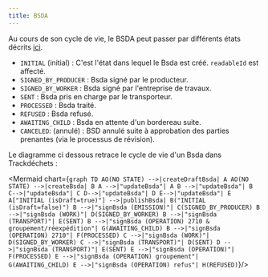 ```yaml
---
title: BSDA
---
```



Au cours de son cycle de vie, le BSDA peut passer par différents états décrits [ici](../api-reference/bsdasri/enums#bsdasristatus).


- `INITIAL` (initial) : C'est l'état dans lequel le Bsda est créé. `readableId` est affecté.
- `SIGNED_BY_PRODUCER` : Bsda signé par le producteur.
- `SIGNED_BY_WORKER` : Bsda signé par l'entreprise de travaux.
- `SENT` : Bsda pris en charge par le transporteur.
- `PROCESSED` : Bsda traité.
- `REFUSED` : Bsda refusé.
- `AWAITING_CHILD` : Bsda en attente d'un bordereau suite.
- `CANCELED`: (annulé) : BSD annulé suite à approbation des parties prenantes (via le processus de révision).


Le diagramme ci dessous retrace le cycle de vie d'un Bsda dans Trackdéchets :

<Mermaid chart={`
graph TD
AO(NO STATE) -->|createDraftBsda| A
AO(NO STATE) -->|createBsda| B
A -->|"updateBsda"| A
B -->|"updateBsda"| B
C-->|"updateBsda"| C
D-->|"updateBsda"| D
E-->|"updateBsda"| E
A["INITIAL (isDraft=true)"] -->|publishBsda| B("INITIAL (isDraft=false)")
B -->|"signBsda (EMISSION)"| C(SIGNED_BY_PRODUCER)
B -->|"signBsda (WORK)"| D(SIGNED_BY_WORKER)
B -->|"signBsda (TRANSPORT)"| E(SENT)
B -->|"signBsda (OPERATION) 2710 & groupement/réexpédition"| G(AWAITING_CHILD)
B -->|"signBsda (OPERATION) 2710"| F(PROCESSED)
C -->|"signBsda (WORK)"| D(SIGNED_BY_WORKER)
C -->|"signBsda (TRANSPORT)"| D(SENT)
D -->|"signBsda (TRANSPORT)"| E(SENT)
E -->|"signBsda (OPERATION)"| F(PROCESSED)
E -->|"signBsda (OPERATION) groupement"| G(AWAITING_CHILD)
E -->|"signBsda (OPERATION) refus"| H(REFUSED)
`}/>
